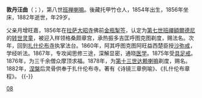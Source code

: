 {{unreferenced|time=2017-08-04T08:22:28+00:00}}
{{Infobox Tulku
| name = 敦丹汪曲
| image = 
| width=
| caption =
| tulku = 班禅额尔德尼
| predecessor =敦贝尼玛 
| successor = 曲吉尼玛
| order = 八
| title =
| birth date =1854年
| birth date2 =
| birth place =[[西藏|西藏]][[日喀则|日喀则]][[南木林|南木林]] 
| enthrone date =1856年 
| enthrone date2 = 
| enthrone place = 
| death date =1882年 
| death place =西藏 
| temple = [[扎什伦布寺|扎什伦布寺]]
| dharma name =敦丹汪曲 
| meaning = 
| bo =བསྟན་པའི་དབང་ཕྱུག་
| wylie =Bstan-pa'i Dbang-phyug
| thl = 
| zypy =Dainbai Wangqug
| birth name = 
| bo2 = 
| wylie2 = 
| thl2 = 
| zypy2 = 
| father =
| mother = 
}}

'''敦丹汪曲'''（{{Bo|z=བསྟན་པའི་དབང་ཕྱུག་|w=Bstan-pa'i Dbang-phyug|p=Dainbai Wangqug}}；{{bd|1854年||1882年}}），第八世[[班禅喇嘛|班禅喇嘛]]。後藏托甲竹仓人，1854年出生，1856年坐床，1882年逝世，年29岁。 

父亲月增旺嘉，1856年在[[拉萨|拉萨]][[大昭寺|大昭寺]]佛前[[金瓶掣签|金瓶掣签]]，认定为[[第七世班禪額爾德尼|第七世班禪額爾德尼]]的[[转世灵童|转世灵童]]，被迎入样领格桑颇章宫，承热振多吉匡呼图克图剃度，赐法名。次年，回到[[扎什伦布寺|扎什伦布寺]]执掌法台。1860年，阿其呼图克图阿旺益西楚臣授[[沙弥戒|沙弥戒]]，学经听法。1867年，专攻闻思修三途，深解显密，通晓[[医学|医学]]。1875年受[[具足戒|具足戒]]。1876年，为三千余僧众摩顶求福。1878年，为[[第十三世达赖喇嘛|第十三世达赖喇嘛]]剃度，赐名。1882年，[[涅槃|涅槃]]后灵骨供奉于扎什伦布寺。著有《诗镜三章例喻》、《扎什伦布章程》。
{{-}}
{{start box}}
{{s-hou|第八世班禪額爾德尼·敦丹汪曲||1854年||1882年}}
{{succession box|[[第七世班禪額爾德尼|敦貝尼瑪]]|[[第九世班禅额尔德尼|曲吉尼玛]]|[[班禪額爾德尼|班禪額爾德尼]]|1854年–1882年}}
{{end box}}
{{Panchen Lamas}}
{{Authority control}}

{{DEFAULTSORT:Panchen Lama}}
[[Category:班禅喇嘛|08]]